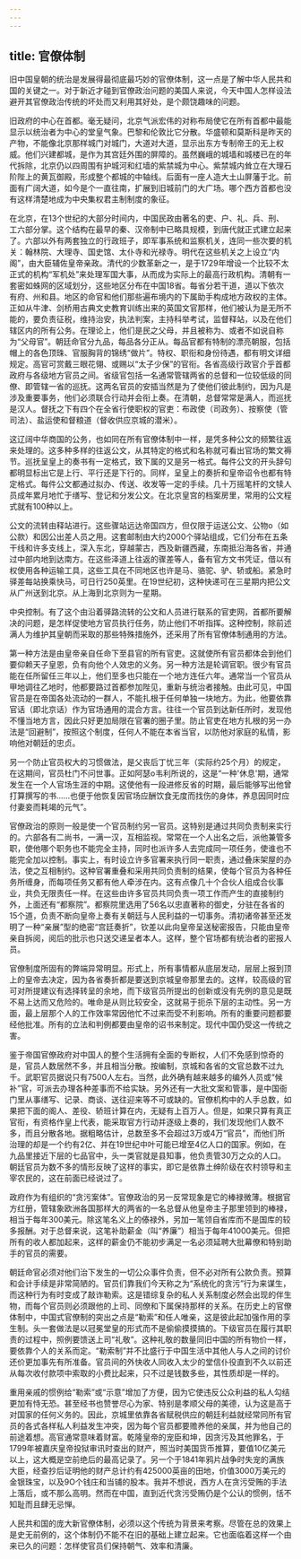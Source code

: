 ```yaml
---
---
---
```

title: 官僚体制
---



旧中国皇朝的统治是发展得最彻底最巧妙的官僚体制，这一点是了解中华人民共和国的关键之一。对于新近才碰到官僚政治问题的美国人来说，今天中国人怎样设法避开其官僚政治传统的坏处而又利用其好处，是个颇饶趣味的问题。

旧政府的中心在首都。毫无疑问，北京气派宏伟的对称布局使它在所有首都中最能显示以统治者为中心的堂皇气象。巴黎和伦敦比它分散。华盛顿和莫斯科是昨天的产物，不能像北京那样城门对城门，大道对大道，显示出东方专制帝王的无上权威。他们兴建都城，是作为其宫廷外围的屏障的。虽然巍峨的城墙和城楼已在的年代拆除，北京仍以四周围有护城河和红墙的紫禁城为中心。紫禁城内耸立在大理石阶陛上的黄瓦御殿，形成整个都城的中轴线。后面有一座人造大土山屏藩于北。前面有广阔大道，如今是个一直往南，扩展到旧城前门的大广场。哪个西方首都也没有这样清楚地成为中央集权君主制制度的象征。

在北京，在13个世纪的大部分时间内，中国民政由著名的吏、户、礼、兵、刑、工六部分掌。这个结构在最早的秦、汉帝制中已略具规模，到唐代就正式建立起来了。六部以外有两套独立的行政班子，即军事系统和监察机关，连同一些次要的机关：翰林院、大理寺、国史馆、太仆寺和光禄寺。明代在这些机关之上设立“内阁”，由大臣辅佐皇帝亲政。清代的少数革新之一，是于1729年增设一个比较不太正式的机构“军机处”来处理军国大事，从而成为实际上的最高行政机构。清朝有一套密如蛛网的区域划分，这些地区分布在中国18省。每省分若干道，道以下依次有府、州和县。地区的命官和他们那些遍布境内的下属助手构成地方政权的主体。正如从牛津、剑桥用古典文史教育训练出来的英国文官那样，他们被认为是无所不能的，要负责征税，维持治安，执法判案，主持科举考试，监督释站，以及在他们辖区内的所有公务。在理论上，他们是民之父母，并且被称为、或者不如说自称为“父母官”。朝廷命官分九品，每品各分正从。每品官都有特制的漂亮朝服，包括帽上的各色顶珠、官服胸背的锦绣“做片”。特权、职衔和身份待遇，都有明文详细规定。高官可赏戴三眼花翎、或赐以“太子少保”的官衔。各省高级行政官介乎首都政府与各级地方官员之间。省级官包括一名通常管辖两省的总督和一位较低级的同僚、即管辖一省的巡抚。这两名官员的安插当然是为了使他们彼此制约，因为凡是涉及重要事务，他们必须联合行动并会衔上奏。在清朝，总督常常是满人，而巡抚是汉人。督抚之下有四个在全省行使职权的官吏：布政使（司政务）、按察使（管司法）、盐运使和督粮道（督收供应京城的潜米）。

这辽阔中华商国的公务，也如同在所有官僚体制中一样，是凭多种公文的频繁往返来处理的。这多种多样的往返公文，从其特定的格式和名称就可看出官场的繁文褥节。巡抚呈皇上的奏书有一定格式，致下属的又是另一格式。每件公文的开头辞句都明显标出它是上行、平行还是下行的。同样，呈皇上的奏折和皇帝诏令也都有特定格式。每件公文都通过拟办、传送、收发等一定的手续。几十万摇笔杆的文犊人员成年累月地忙于缮写、登记和分发公文。在北京皇宫的档案房里，常用的公文程式就有100种以上。

公文的流转由释站进行。这些骤站远达帝国四方，但仅限于运送公文、公物o（如公款）和因公出差人员之用。这套邮制由大约2000个驿站组成，它们分布在五条干线和许多支线上，深入东北，穿越蒙古，西及新疆西藏，东南抵沿海各省，并通过中部内地到达南方。在这些泽道上往返的骤差等人，备有官方文书凭证，借以有权使用各种运输工具，这些工具在不同地区也许是马、骆驼、驴、轿或船。紧急时驿差每站换乘快马，可日行250英里。在19世纪初，这种快递可在三星期内把公文从广州送到北京。从上海到北京则为一星期。

中央控制。有了这个由沿着驿路流转的公文和人员进行联系的官吏网，首都所要解决的问题，是怎样促使地方官员执行任务，防止他们不听指挥。这种控制，除前述满人为维护其皇朝而采取的那些特殊措施外，还采用了所有官僚体制通用的方法。

第一种方法是由皇帝亲自任命下至县官的所有官吏。这就使所有官员都体会到他们要仰赖天子皇恩，负有向他个人效忠的义务。另一种方法是轮调官职。很少有官员能在任所留任三年以上，他们至多也只能在一个地方连任六年。通常当一个官员从甲地调往乙地时，他都要路过首都参加陛见，重新与统治者接触。由此可见，中国官员是在帝国各处流动的一群人，不能扎根于任何单独一块地方。为此，他要依靠官话（即北京话）作为官场通用的混合方言。往往一个官员到达新任所时，发现他不懂当地方言，因此只好更加局限在官署的圈子里。防止官吏在地方扎根的另一办法是“回避制”，按照这个制度，任何人不能在本省当官，以防他对家庭的私情，影响他对朝廷的忠贞。

另一个防止官员权大的习惯做法，是父丧后丁忧三年（实际约25个月）的规定，在这期间，官员杜门不问世事。正如阿瑟o韦利所说的，这是“一种'休息'期，通常发生在一个人官场生涯的中期。这使他有一段进修反省的时期，最后能够写出他曾打算撰写的书……也便于他恢复因官场应酬饮食无度而找伤的身体，养息因同时应付妻妾而耗竭的元气”。

官僚政治的原则一般是使一个官员制约另一官员。这特别是通过共同负责制来实行的。六部各有二尚书，一满一汉，互相监视。常常在一个人出名之后，派他兼管多职，使他哪个职务也不能完全主持，同时也派许多人去完成同一项任务，使谁也不能完全加以控制。事实上，有时设立许多官署来执行同一职责，通过叠床架屋的办法，使之互相制约。这种官署重叠和采用共同负责制的结果，使每个官员为各种任务所缠身，而每项任务又都有他人牵涉在内。这有点像几十个合伙人组成合伙事业，共负无限责任一样。在这些由许多官员共同负责一项工作而产生的直接制约外，上面还有“都察院”。都察院里选用了56名以忠直著称的御史，分驻在各省的15个道，负责不断向皇帝上奏有关朝廷与人民利益的一切事务。清初诸帝甚至还发明了一种“亲展”型的绝密“宫廷奏折”，钦差以此向皇帝呈送秘密报告，只能由皇帝亲自拆阅，阅后的批示也只送交递呈者本人。这样，整个官场都有统治者的密报人员。

官僚制度所固有的弊端异常明显。形式上，所有事情都从底层发动，层层上报到顶上的皇帝去决定，因为各省奏折都是要送到京城皇帝那里去的。这样，较高级的官可对所提建议有选择转呈的余地，而下级官员所提出的创新或没有先例的意见是既不易上达而又危险的。唯命是从则比较安全，这就易于扼杀下层的主动性。另一方面，最上层那个人的工作效率常因他忙不过来而受不利影响。所有的重要问题都要经他批准。所有的立法和判例都要由皇帝的诏书来制定。现代中国仍受这一传统之害。

鉴于帝国官僚政府对中国人的整个生活拥有全面的专断权，人们不免感到惊奇的是，官员人数居然不多，并且相当分散。按编制，京城和各省的文官总数不过九千。武职官员据说只有7500人左右。当然，此外确有越来越多的编外人员或“候补”官，可派去办理各种差事而不给实缺。另外还有一大批文案和管事，是中国衙门里从事缮写、记录、商谈、送往迎来等不可或缺的。官僚机构中的人手总数，如果把下面的阁人、差役、轿班计算在内，无疑有上百万人。但是，如果只算有真正官衔，有资格作皇上代表，能采取官方行动并逐级上奏的，我们发现他们人数不多，而且分散各地。据粗略估计，总数至多不会超过3万或4万“官员”，而他们所治理的却是一个约有2亿、并在19世纪中叶可能已增至4亿人口的国家。例如，在九品里接近下层的七品官中，头一类官就是县知事，他负责管30万之众的人口。朝廷官员为数不多的情形反映了这样的事实，即它是依靠土绅阶级在农村领导和主宰农民的，这在前面已经说过了。

政府作为有组织的“贪污案体”。官僚政治的另一反常现象是它的棒禄微薄。根据官方红册，管辖象欧洲各国那样大的两省的一名总督从他皇帝主子那里领到的棒禄，相当于每年300美元。除这笔名义上的傣禄外，另加一笔领自省库而不是国库的较多报酬。对于总督来说，这笔补助薪金（叫“养廉”）相当于每年41000美元。但把所有的收人都加起来，这样的薪金仍不能初步满足一名必须延聘大批幕僚和特别助手的官员的需要。

朝廷命官必须对他们治下发生的一切公众事件负责，但不必对所有公款负责。预算和会计手续是非常简陋的。官员们靠我们今天称之为“系统化的贪污”行为来谋生，而这种行为有时变成了敲诈勒索。这是错综复杂的私人关系制度必然会出现的伴生物，而每个官员则必须跟他的上司、同僚和下属保持那样的关系。在历史上的官僚体制中，中国式官僚制的突出之点是“勒索”和任人唯亲，这是彼此起加强作用的孪生制。头一套做法是以冠冕堂皇的形式而不是偷偷摸摸搞的。下级官员在履行其职责的过程中，照例要馈送上司“礼敬”。这种礼敬的数量同旧中国的所有物价一样，要依靠个人的关系而定。“勒索制”并不比盛行于中国生活中其他人与人之间的讨价还价更加事先有所准备。官员间的外快收人同收入太少的堂信仆役直到不久以前还从每次收付款项中索取的小费比起来，只不过是钱数多些，其性质却是一样的。

重用亲戚的惯例给“勒索”或“示意”增加了方便，因为它使违反公众利益的私人勾结更加有恃无恐。甚至经书也赞誉尽心为家、特别是孝顺父母的美德，认为这是高于对国家的任何义务的。因此，京城里依靠各省赋税供应的朝廷利益就经常同所有官员的各式各样私人利益发生冲突，因为每个官员都要赡养他的亲属，并为他自己的前途着想。高官通常意味着财富。乾隆皇帝的宠臣和坤，因贪污及其他罪名，于1799年被嘉庆皇帝投狱审讯时查出的财产，照当时美国货币推算，要值10亿美元以上，这大概是空前绝后的最高记录了。另一个于1841年鸦片战争时失宠的满族大臣，经查抄后证明他的财产总计约有425000英亩的田地，价值3000万美元的金银珠宝，以及9O个钱庄和当铺的股本。我并不想说，西方人在贪污受贿的手法上落后，或不那么高明。然而在中国，直到近代贪污受贿仍是个公认的惯例，恬不知耻而且肆无忌惮。

人民共和国的庞大新官僚体制，必须以这个传统为背景来考察。尽管在总的效果上是史无前例的，这个体制仍不能不在旧的基础上建立起来。它也面临着这样一个由来已久的问题：怎样使官员们保持朝气、效率和清廉。